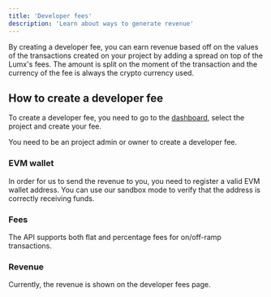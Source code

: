 ```yaml
---
title: 'Developer fees'
description: 'Learn about ways to generate revenue'
---
```


By creating a developer fee, you can earn revenue based off on the values of the transactions created on your project by adding a spread on top of the Lumx's fees. The amount is split on the moment of the transaction and the currency of the fee is always the crypto currency used.

## How to create a developer fee

To create a developer fee, you need to go to the [dashboard](https://dashboard.lumx.io/login/?to=%2Fsettings%2Fdeveloper-fees), select the project and create your fee.

<Note>You need to be an project admin or owner to create a developer fee.</Note>

### EVM wallet

In order for us to send the revenue to you, you need to register a valid EVM wallet address. You can use our sandbox mode to verify that the address is correctly receiving funds.

### Fees

The API supports both flat and percentage fees for on/off-ramp transactions.

### Revenue

Currently, the revenue is shown on the developer fees page.
